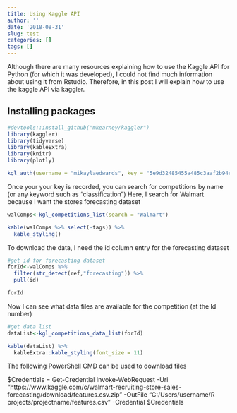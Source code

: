 ```yaml
---
title: Using Kaggle API
author: ''
date: '2018-08-31'
slug: test
categories: []
tags: []
---
```

Although there are many resources explaining how to use the Kaggle API for Python (for which it was developed), I could not find much information about using it from Rstudio. Therefore, in this post I will explain how to use the kaggle API via kaggler.


## Installing packages

```r
#devtools::install_github("mkearney/kaggler")
library(kaggler)
library(tidyverse)
library(kableExtra)
library(knitr)
library(plotly)
```


```r
kgl_auth(username = "mikaylaedwards", key = "5e9d32485455a485c3aaf2b94eee33a0")
```

Once your your key is recorded, you can search for competitions by name (or any keyword such as "classification")
Here, I search for Walmart because I want the stores forecasting dataset
```r
walComps<-kgl_competitions_list(search = "Walmart")

kable(walComps %>% select(-tags)) %>%
  kable_styling()
```

To download the data, I need the id column entry for the forecasting dataset
```r
#get id for forecasting dataset
forId<-walComps %>% 
  filter(str_detect(ref,"forecasting")) %>% 
  pull(id)

forId

```

Now I can see what data files are available for the competition (at the Id number)
```r
#get data list
dataList<-kgl_competitions_data_list(forId)

kable(dataList) %>% 
  kableExtra::kable_styling(font_size = 11)

```

The following PowerShell CMD can  be used to download files

$Credentials = Get-Credential
Invoke-WebRequest -Uri "https://www.kaggle.com/c/walmart-recruiting-store-sales-forecasting/download/features.csv.zip" -OutFile "C:/Users/username/R projects/projectname/features.csv" -Credential $Credentials


```r

```




